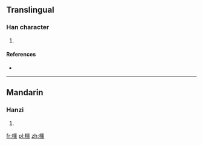 ==Translingual==

===Han character===
{{Han char|rn=75|rad=木|as=16|sn=20|four=4191<sub>6</sub>|canj=木一土口 (DMGR)}}

# {{defn|Han|sort=木16}}

====References====
* {{Han ref|kx=0561.240|dkj=15854|dj=0950.150|hdz=21316.060|uh=6AEE|ud=27374|bh=F459|bd=62553}}

----

==Mandarin==

===Hanzi===
{{cmn-hanzi|pin=[[è]] ([[e4]]), [[yòu]] ([[you4]])|wg=o<sup>4</sup>, yu<sup>4</sup>}}

# {{defn|lang=cmn|sort=木16}}

[[fr:櫮]]
[[pl:櫮]]
[[zh:櫮]]